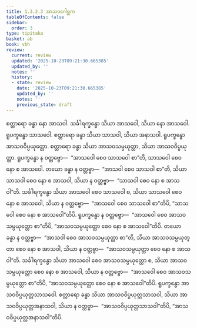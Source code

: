 ```yaml
---
title: 1.3.2.3 အာသဝဂေါစ္ဆက
tableOfContents: false
sidebar:
  order: 3
type: tipitaka
basket: ab
book: vbh
review:
  current: review
  updated: '2025-10-23T09:21:30.665385'
  updated_by: ''
  notes: ''
  history:
  - state: review
    date: '2025-10-23T09:21:30.665385'
    updated_by: ''
    notes: ''
    previous_state: draft
---
```



<ReviewStatus review={frontmatter.review} showDetails={true} />

<HypothesisAnnotation frontmatter={frontmatter} />

<DynamicBreadcrumb />

<Paragraph number="525" book="vbh">
စတ္တာရော ခန္ဓာ နော အာသဝါ. သင်္ခါရက္ခန္ဓော သိယာ အာသဝေါ, သိယာ နော အာသဝေါ. ရူပက္ခန္ဓော သာသဝေါ. စတ္တာရော ခန္ဓာ သိယာ သာသဝါ, သိယာ အနာသဝါ. ရူပက္ခန္ဓော အာသဝဝိပ္ပယုတ္တော. စတ္တာရော ခန္ဓာ သိယာ အာသဝသမ္ပယုတ္တာ, သိယာ အာသဝဝိပ္ပယုတ္တာ. ရူပက္ခန္ဓော န ဝတ္တဗ္ဗော—  “အာသဝေါ စေဝ သာသဝေါ စာ”တိ, သာသဝေါ စေဝ နော စ အာသဝေါ. တယော ခန္ဓာ န ဝတ္တဗ္ဗာ—  “အာသဝါ စေဝ သာသဝါ စာ”တိ, သိယာ သာသဝါ စေဝ နော စ အာသဝါ, သိယာ န ဝတ္တဗ္ဗာ—  “သာသဝါ စေဝ နော စ အာသဝါ”တိ. သင်္ခါရက္ခန္ဓော သိယာ အာသဝေါ စေဝ သာသဝေါ စ, သိယာ သာသဝေါ စေဝ နော စ အာသဝေါ, သိယာ န ဝတ္တဗ္ဗော—  “အာသဝေါ စေဝ သာသဝေါ စာ”တိပိ, “သာသဝေါ စေဝ နော စ အာသဝေါ”တိပိ. ရူပက္ခန္ဓော န ဝတ္တဗ္ဗော—  “အာသဝေါ စေဝ အာသဝသမ္ပယုတ္တော စာ”တိပိ, “အာသဝသမ္ပယုတ္တော စေဝ နော စ အာသဝေါ”တိပိ. တယော ခန္ဓာ န ဝတ္တဗ္ဗာ—  “အာသဝါ စေဝ အာသဝသမ္ပယုတ္တာ စာ”တိ, သိယာ အာသဝသမ္ပယုတ္တာ စေဝ နော စ အာသဝါ, သိယာ န ဝတ္တဗ္ဗာ—  “အာသဝသမ္ပယုတ္တာ စေဝ နော စ အာသဝါ”တိ. သင်္ခါရက္ခန္ဓော သိယာ အာသဝေါ စေဝ အာသဝသမ္ပယုတ္တော စ, သိယာ အာသဝသမ္ပယုတ္တော စေဝ နော စ အာသဝေါ, သိယာ န ဝတ္တဗ္ဗော—  “အာသဝေါ စေဝ အာသဝသမ္ပယုတ္တော စာ”တိပိ, “အာသဝသမ္ပယုတ္တော စေဝ နော စ အာသဝေါ”တိပိ. ရူပက္ခန္ဓော အာသဝဝိပ္ပယုတ္တသာသဝေါ. စတ္တာရော ခန္ဓာ သိယာ အာသဝဝိပ္ပယုတ္တသာသဝါ, သိယာ အာသဝဝိပ္ပယုတ္တအနာသဝါ, သိယာ န ဝတ္တဗ္ဗာ—  “အာသဝဝိပ္ပယုတ္တသာသဝါ”တိပိ, “အာသဝဝိပ္ပယုတ္တအနာသဝါ”တိပိ.
</Paragraph>